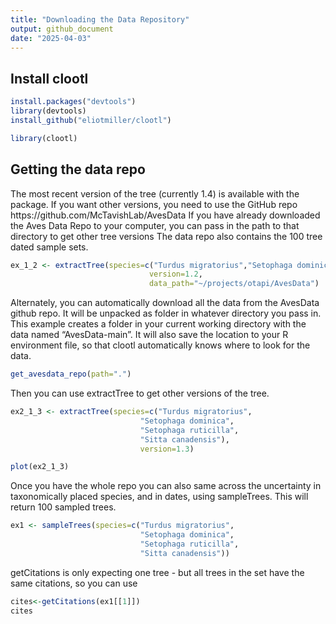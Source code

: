 ```yaml
---
title: "Downloading the Data Repository"
output: github_document
date: "2025-04-03"
---
```



## Install clootl

```r
install.packages("devtools")
library(devtools)  
install_github("eliotmiller/clootl")
```

```r
library(clootl)
```

## Getting the data repo

The most recent version of the tree (currently 1.4) is available with the package.
If you want other versions, you need to use the GitHub repo https://github.com/McTavishLab/AvesData
If you have already downloaded the Aves Data Repo to your computer,
you can pass in the path to that directory to get other tree versions
The data repo also contains the 100 tree dated sample sets. 

```r
ex_1_2 <- extractTree(species=c("Turdus migratorius","Setophaga dominica", "Setophaga ruticilla", "Sitta canadensis"),
                               version=1.2,
                               data_path="~/projects/otapi/AvesData")
```


Alternately, you can automatically download all the data from the AvesData github repo.
It will be unpacked as folder in whatever directory you pass in. 
This example creates a folder in your current working directory with the data named "AvesData-main".
It will also save the location to your R environment file, so that clootl automatically knows where to look for the data.
```r
get_avesdata_repo(path=".") 
```
Then you can use extractTree to get other versions of the tree.

```r

ex2_1_3 <- extractTree(species=c("Turdus migratorius",
                             "Setophaga dominica",
                             "Setophaga ruticilla",
                             "Sitta canadensis"),
                             version=1.3)

plot(ex2_1_3)
```

Once you have the whole repo you can also same across the uncertainty in taxonomically placed species, and in dates, using sampleTrees. This will return 100 sampled trees.

```r
ex1 <- sampleTrees(species=c("Turdus migratorius",
                             "Setophaga dominica",
                             "Setophaga ruticilla",
                             "Sitta canadensis"))
```

getCitations is only expecting one tree - but all trees in the set have the same citations, so you can use 
```r
cites<-getCitations(ex1[[1]])
cites
```
